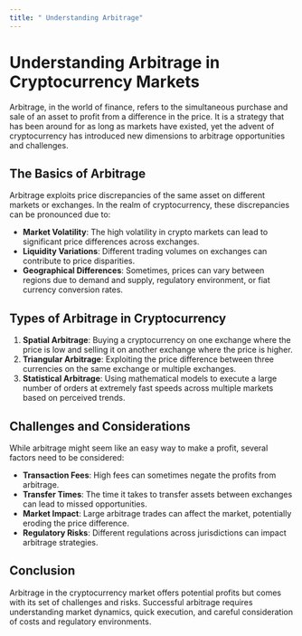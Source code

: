 ```yaml
---
title: " Understanding Arbitrage"
---
```


# Understanding Arbitrage in Cryptocurrency Markets

Arbitrage, in the world of finance, refers to the simultaneous purchase and sale of an asset to profit from a difference in the price. It is a strategy that has been around for as long as markets have existed, yet the advent of cryptocurrency has introduced new dimensions to arbitrage opportunities and challenges.

## The Basics of Arbitrage

Arbitrage exploits price discrepancies of the same asset on different markets or exchanges. In the realm of cryptocurrency, these discrepancies can be pronounced due to:

- **Market Volatility**: The high volatility in crypto markets can lead to significant price differences across exchanges.
- **Liquidity Variations**: Different trading volumes on exchanges can contribute to price disparities.
- **Geographical Differences**: Sometimes, prices can vary between regions due to demand and supply, regulatory environment, or fiat currency conversion rates.

## Types of Arbitrage in Cryptocurrency

1. **Spatial Arbitrage**: Buying a cryptocurrency on one exchange where the price is low and selling it on another exchange where the price is higher.
2. **Triangular Arbitrage**: Exploiting the price difference between three currencies on the same exchange or multiple exchanges.
3. **Statistical Arbitrage**: Using mathematical models to execute a large number of orders at extremely fast speeds across multiple markets based on perceived trends.

## Challenges and Considerations

While arbitrage might seem like an easy way to make a profit, several factors need to be considered:

- **Transaction Fees**: High fees can sometimes negate the profits from arbitrage.
- **Transfer Times**: The time it takes to transfer assets between exchanges can lead to missed opportunities.
- **Market Impact**: Large arbitrage trades can affect the market, potentially eroding the price difference.
- **Regulatory Risks**: Different regulations across jurisdictions can impact arbitrage strategies.

## Conclusion

Arbitrage in the cryptocurrency market offers potential profits but comes with its set of challenges and risks. Successful arbitrage requires understanding market dynamics, quick execution, and careful consideration of costs and regulatory environments.
